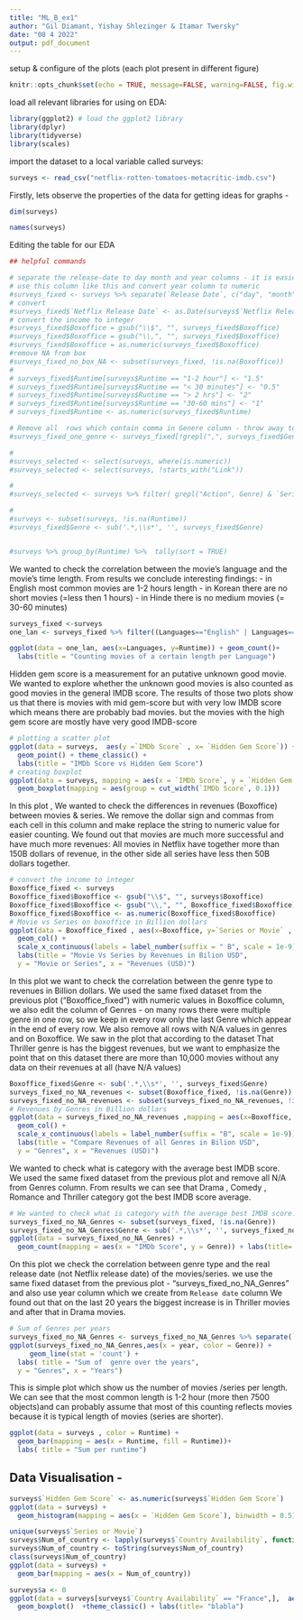 ```yaml
---
title: "ML_B_ex1"
author: "Gil Diamant, Yishay Shlezinger & Itamar Twersky"
date: "08 4 2022"
output: pdf_document
---
```



setup & configure of the plots (each plot present in different figure)
```r
knitr::opts_chunk$set(echo = TRUE, message=FALSE, warning=FALSE, fig.width=8, fig.height=3)
```


load all relevant libraries for using on EDA:
```r
library(ggplot2) # load the ggplot2 library
library(dplyr)
library(tidyverse)
library(scales)
```

import the dataset to a local variable called surveys:
```r
surveys <- read_csv("netflix-rotten-tomatoes-metacritic-imdb.csv")
```

Firstly, lets observe the properties of the data for getting ideas for graphs -

```r
dim(surveys)

names(surveys)  
```
Editing the table for our EDA
 
```r
## helpful commands

# separate the release-date to day month and year columns - it is easier to
# use this column like this and convert year column to numeric 
#surveys_fixed <- surveys %>% separate(`Release Date`, c("day", "month", "year"), sep = " ", convert = TRUE)
# convert 
#surveys_fixed$`Netflix Release Date` <- as.Date(surveys$`Netflix Release Date`)
# convert the income to integer
#surveys_fixed$Boxoffice = gsub("\\$", "", surveys_fixed$Boxoffice)
#surveys_fixed$Boxoffice = gsub("\\,", "", surveys_fixed$Boxoffice)
#surveys_fixed$Boxoffice = as.numeric(surveys_fixed$Boxoffice)
#remove NA from box
#surveys_fixed_no_box_NA <- subset(surveys_fixed, !is.na(Boxoffice))
#
# surveys_fixed$Runtime[surveys$Runtime == "1-2 hour"] <- "1.5"
# surveys_fixed$Runtime[surveys$Runtime == "< 30 minutes"] <- "0.5"
# surveys_fixed$Runtime[surveys$Runtime == "> 2 hrs"] <- "2"
# surveys_fixed$Runtime[surveys$Runtime == "30-60 mins"] <- "1"
# surveys_fixed$Runtime <- as.numeric(surveys_fixed$Runtime)

# Remove all  rows which contain comma in Genere column - throw away to many rows
#surveys_fixed_one_genre <- surveys_fixed[!grepl(",", surveys_fixed$Genre), ]

#
#surveys_selected <- select(surveys, where(is.numeric))
#surveys_selected <- select(surveys, !starts_with("Link"))

#  
#surveys_selected <- surveys %>% filter( grepl("Action", Genre) & `Series or Movie` == "Movie")

#
#surveys <- subset(surveys, !is.na(Runtime))
#surveys_fixed$Genre <- sub('.*,\\s*', '', surveys_fixed$Genre)


#surveys %>% group_by(Runtime) %>%  tally(sort = TRUE)
```
We wanted to check the correlation between the movie's language and the movie's time length. From results we conclude interesting findings:
- in English most common movies are 1-2 hours length
- in Korean there are no short movies (=less then 1 hours)
- in Hinde there is no medium movies (= 30-60 minutes)
```r
surveys_fixed <-surveys
one_lan <- surveys_fixed %>% filter((Languages=="English" | Languages=="Japanese" | Languages=="Korean" | Languages=="Spanish" | Languages=="Hindi" | Languages=="French" | Languages=="German")& (`Series or Movie`=="Movie"))

ggplot(data = one_lan, aes(x=Languages, y=Runtime)) + geom_count()+
  labs(title = "Counting movies of a certain length per Language")
```
Hidden gem score is a measurement for an putative unknown good movie. We wanted to explore whether the unknown good movies is also counted as good movies in the general IMDB score.
The results of those two plots show us that there is movies with mid gem-score but with very low IMDB score which means there are probably bad movies. but the movies with the high gem score are mostly have very good IMDB-score
```r
# plotting a scatter plot
ggplot(data = surveys,  aes(y =`IMDb Score` , x= `Hidden Gem Score`)) +
  geom_point() + theme_classic() +
  labs(title = "IMDb Score vs Hidden Gem Score")
# creating boxplot
ggplot(data = surveys, mapping = aes(x = `IMDb Score`, y = `Hidden Gem Score`)) + 
  geom_boxplot(mapping = aes(group = cut_width(`IMDb Score`, 0.1)))
```



In this plot , We wanted to check the differences in revenues (Boxoffice) between movies & series.
We remove the dollar sign and commas from each cell in this column and make replace the string to numeric value for easier counting.
We found out that movies are much more successful and have much more revenues:
All movies in Netflix have together more than 150B dollars of revenue, in the other side all series have less then 50B dollars together.
```r

# convert the income to integer
Boxoffice_fixed <- surveys
Boxoffice_fixed$Boxoffice <- gsub("\\$", "", surveys$Boxoffice)
Boxoffice_fixed$Boxoffice <- gsub("\\,", "", Boxoffice_fixed$Boxoffice)
Boxoffice_fixed$Boxoffice <- as.numeric(Boxoffice_fixed$Boxoffice)
# Movie vs Series on boxoffice in Billion dollars
ggplot(data = Boxoffice_fixed , aes(x=Boxoffice, y=`Series or Movie` , fill = `Series or Movie`)) +
  geom_col() + 
  scale_x_continuous(labels = label_number(suffix = " B", scale = 1e-9))+ 
  labs(title = "Movie Vs Series by Revenues in Bilion USD",
  y = "Movie or Series", x = "Revenues (USD)")
```

In this plot we want to check the correlation between the genre type to revenues 
in Billion dollars.
We used the same fixed dataset from the previous plot ("Boxoffice_fixed") with numeric values in Boxoffice column, we also edit the column of Genres - on many rows there were multiple genre in one row, so we keep in every row only the last Genre which appear in the end of every row. We also remove all rows with N/A values in genres and on Boxoffice.
We saw in the plot that according to the dataset That Thriller genre is has the biggest revenues, but we want to emphasize the point that on this dataset there are more than 10,000 movies without any data on their revenues at all (have N/A values)  
```r

Boxoffice_fixed$Genre <- sub('.*,\\s*', '', surveys_fixed$Genre)
surveys_fixed_no_NA_revenues <- subset(Boxoffice_fixed, !is.na(Genre))
surveys_fixed_no_NA_revenues <- subset(surveys_fixed_no_NA_revenues, !is.na(Boxoffice))
# Revenues by Genres in Billion dollars 
ggplot(data = surveys_fixed_no_NA_revenues ,mapping = aes(x=Boxoffice, y= Genre, fill = Genre)) +
  geom_col() + 
  scale_x_continuous(labels = label_number(suffix = "B", scale = 1e-9))+ 
  labs(title = "Compare Revenues of all Genres in Bilion USD",
  y = "Genres", x = "Revenues (USD)")
```
We wanted to check what is category with the average best IMDB score.
We used the same fixed dataset from the previous plot and remove all N/A from Genres column.
From results we can see that Drama , Comedy , Romance and Thriller category got the best IMDB score average. 

```r
# We wanted to check what is category with the average best IMDB score. From results we can see that Drama category gets the best IMDB score average. 
surveys_fixed_no_NA_Genres <- subset(surveys_fixed, !is.na(Genre))
surveys_fixed_no_NA_Genres$Genre <- sub('.*,\\s*', '', surveys_fixed_no_NA_Genres$Genre)
ggplot(data = surveys_fixed_no_NA_Genres) +
  geom_count(mapping = aes(x = "IMDb Score", y = Genre)) + labs(title= "Average IMDB score per Genre")
```

On this plot we check the correlation between genre type and the real release date (not Netflix release date) of the movies/series.
we use the same fixed dataset from the previous plot - "surveys_fixed_no_NA_Genres"
and also use year column which we create from `Release date` column
We found out that on the last 20 years the biggest  increase is in Thriller movies and after that in Drama movies.
```r
# Sum of Genres per years
surveys_fixed_no_NA_Genres <- surveys_fixed_no_NA_Genres %>% separate(`Release Date`, c("day", "month", "year"), sep = " ", convert = TRUE)
ggplot(surveys_fixed_no_NA_Genres,aes(x = year, color = Genre)) + 
     geom_line(stat = 'count') +
  labs( title = "Sum of  genre over the years",
  y = "Genres", x = "Years")

```
This is simple plot which show us the number of movies /series per length.
We can see that the most common length is 1-2 hour (more then 7500 objects)and can probably assume that most of this counting reflects movies because it is typical length of movies (series are shorter).
```r
ggplot(data = surveys , color = Runtime) + 
  geom_bar(mapping = aes(x = Runtime, fill = Runtime))+
  labs( title = "Sum per runtime")
```


## Data Visualisation - 

```r

surveys$`Hidden Gem Score` <- as.numeric(surveys$`Hidden Gem Score`)
ggplot(data = surveys) +
  geom_histogram(mapping = aes(x = `Hidden Gem Score`), binwidth = 0.5)


```



```r
unique(surveys$`Series or Movie`)
surveys$Num_of_country <- lapply(surveys$`Country Availability`, function(x){length(strsplit(x,","))})
surveys$Num_of_country <- toString(surveys$Num_of_country)
class(surveys$Num_of_country)
ggplot(data = surveys) + 
  geom_bar(mapping = aes(x = Num_of_country))

surveys$a <- 0
ggplot(data = surveys[surveys$`Country Availability` == "France",],  aes(y = `Hidden Gem Score`, x= `Series or Movie`,  fill = `Series or Movie`)) +
  geom_boxplot()  +theme_classic() + labs(title= "blabla")

```

